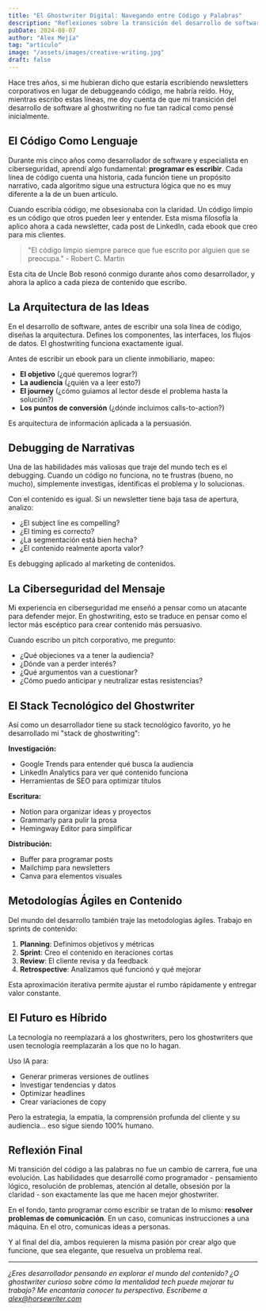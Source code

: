 ```yaml
---
title: "El Ghostwriter Digital: Navegando entre Código y Palabras"
description: "Reflexiones sobre la transición del desarrollo de software al ghostwriting, y cómo ambos mundos se complementan más de lo que imaginaba."
pubDate: 2024-08-07
author: "Alex Mejía"
tag: "artículo"
image: "/assets/images/creative-writing.jpg"
draft: false
---
```


Hace tres años, si me hubieran dicho que estaría escribiendo newsletters corporativos en lugar de debuggeando código, me habría reído. Hoy, mientras escribo estas líneas, me doy cuenta de que mi transición del desarrollo de software al ghostwriting no fue tan radical como pensé inicialmente.

## El Código Como Lenguaje

Durante mis cinco años como desarrollador de software y especialista en ciberseguridad, aprendí algo fundamental: **programar es escribir**. Cada línea de código cuenta una historia, cada función tiene un propósito narrativo, cada algoritmo sigue una estructura lógica que no es muy diferente a la de un buen artículo.

Cuando escribía código, me obsesionaba con la claridad. Un código limpio es un código que otros pueden leer y entender. Esta misma filosofía la aplico ahora a cada newsletter, cada post de LinkedIn, cada ebook que creo para mis clientes.

> "El código limpio siempre parece que fue escrito por alguien que se preocupa." - Robert C. Martin

Esta cita de Uncle Bob resonó conmigo durante años como desarrollador, y ahora la aplico a cada pieza de contenido que escribo.

## La Arquitectura de las Ideas

En el desarrollo de software, antes de escribir una sola línea de código, diseñas la arquitectura. Defines los componentes, las interfaces, los flujos de datos. El ghostwriting funciona exactamente igual.

Antes de escribir un ebook para un cliente inmobiliario, mapeo:
- **El objetivo** (¿qué queremos lograr?)
- **La audiencia** (¿quién va a leer esto?)
- **El journey** (¿cómo guiamos al lector desde el problema hasta la solución?)
- **Los puntos de conversión** (¿dónde incluimos calls-to-action?)

Es arquitectura de información aplicada a la persuasión.

## Debugging de Narrativas

Una de las habilidades más valiosas que traje del mundo tech es el debugging. Cuando un código no funciona, no te frustras (bueno, no mucho), simplemente investigas, identificas el problema y lo solucionas.

Con el contenido es igual. Si un newsletter tiene baja tasa de apertura, analizo:
- ¿El subject line es compelling?
- ¿El timing es correcto?
- ¿La segmentación está bien hecha?
- ¿El contenido realmente aporta valor?

Es debugging aplicado al marketing de contenidos.

## La Ciberseguridad del Mensaje

Mi experiencia en ciberseguridad me enseñó a pensar como un atacante para defender mejor. En ghostwriting, esto se traduce en pensar como el lector más escéptico para crear contenido más persuasivo.

Cuando escribo un pitch corporativo, me pregunto:
- ¿Qué objeciones va a tener la audiencia?
- ¿Dónde van a perder interés?
- ¿Qué argumentos van a cuestionar?
- ¿Cómo puedo anticipar y neutralizar estas resistencias?

## El Stack Tecnológico del Ghostwriter

Así como un desarrollador tiene su stack tecnológico favorito, yo he desarrollado mi "stack de ghostwriting":

**Investigación:**
- Google Trends para entender qué busca la audiencia
- LinkedIn Analytics para ver qué contenido funciona
- Herramientas de SEO para optimizar títulos

**Escritura:**
- Notion para organizar ideas y proyectos
- Grammarly para pulir la prosa
- Hemingway Editor para simplificar

**Distribución:**
- Buffer para programar posts
- Mailchimp para newsletters
- Canva para elementos visuales

## Metodologías Ágiles en Contenido

Del mundo del desarrollo también traje las metodologías ágiles. Trabajo en sprints de contenido:

1. **Planning**: Definimos objetivos y métricas
2. **Sprint**: Creo el contenido en iteraciones cortas
3. **Review**: El cliente revisa y da feedback
4. **Retrospective**: Analizamos qué funcionó y qué mejorar

Esta aproximación iterativa permite ajustar el rumbo rápidamente y entregar valor constante.

## El Futuro es Híbrido

La tecnología no reemplazará a los ghostwriters, pero los ghostwriters que usen tecnología reemplazarán a los que no lo hagan.

Uso IA para:
- Generar primeras versiones de outlines
- Investigar tendencias y datos
- Optimizar headlines
- Crear variaciones de copy

Pero la estrategia, la empatía, la comprensión profunda del cliente y su audiencia... eso sigue siendo 100% humano.

## Reflexión Final

Mi transición del código a las palabras no fue un cambio de carrera, fue una evolución. Las habilidades que desarrollé como programador - pensamiento lógico, resolución de problemas, atención al detalle, obsesión por la claridad - son exactamente las que me hacen mejor ghostwriter.

En el fondo, tanto programar como escribir se tratan de lo mismo: **resolver problemas de comunicación**. En un caso, comunicas instrucciones a una máquina. En el otro, comunicas ideas a personas.

Y al final del día, ambos requieren la misma pasión por crear algo que funcione, que sea elegante, que resuelva un problema real.

---

*¿Eres desarrollador pensando en explorar el mundo del contenido? ¿O ghostwriter curioso sobre cómo la mentalidad tech puede mejorar tu trabajo? Me encantaría conocer tu perspectiva. Escríbeme a alex@horsewriter.com*

